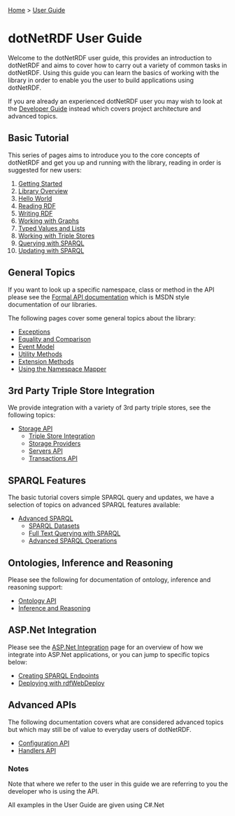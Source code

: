 [[Home]] > [[User Guide]]

= dotNetRDF User Guide =

Welcome to the dotNetRDF user guide, this provides an introduction to dotNetRDF and aims to cover how to carry out a variety of common tasks in dotNetRDF.  Using this guide you can learn the basics of working with the library in order to enable you the user to build applications using dotNetRDF.

If you are already an experienced dotNetRDF user you may wish to look at the [[Developer Guide]] instead which covers project architecture and advanced topics.

== Basic Tutorial ==

This series of pages aims to introduce you to the core concepts of dotNetRDF and get you up and running with the library, reading in order is suggested for new users:

# [[UserGuide/Getting Started|Getting Started]]
# [[UserGuide/Library Overview|Library Overview]]
# [[UserGuide/Hello World|Hello World]]
# [[UserGuide/Reading RDF|Reading RDF]]
# [[UserGuide/Writing RDF|Writing RDF]]
# [[UserGuide/Working with Graphs|Working with Graphs]]
# [[UserGuide/Typed Values and Lists|Typed Values and Lists]]
# [[UserGuide/Working with Triple Stores|Working with Triple Stores]]
# [[UserGuide/Querying with SPARQL|Querying with SPARQL]]
# [[UserGuide/Updating with SPARQL|Updating with SPARQL]]

== General Topics == 

If you want to look up a specific namespace, class or method in the API please see the [[http://www.dotnetrdf.org/api/|Formal API documentation]] which is MSDN style documentation of our libraries.

The following pages cover some general topics about the library:

* [[UserGuide/Exceptions|Exceptions]]
* [[UserGuide/Equality and Comparison|Equality and Comparison]]
* [[UserGuide/Event Model|Event Model]]
* [[UserGuide/Utility Methods|Utility Methods]]
* [[UserGuide/Extension Methods|Extension Methods]]
* [[UserGuide/Using the Namespace Mapper|Using the Namespace Mapper]]

== 3rd Party Triple Store Integration ==

We provide integration with a variety of 3rd party triple stores, see the following topics:

* [[UserGuide/Storage API|Storage API]]
** [[UserGuide/Triple Store Integration|Triple Store Integration]]
** [[UserGuide/Storage/Providers|Storage Providers]]
** [[UserGuide/Storage/Servers|Servers API]]
** [[UserGuide/Storage/Transactions|Transactions API]]

== SPARQL Features ==

The basic tutorial covers simple SPARQL query and updates, we have a selection of topics on advanced SPARQL features available:

* [[UserGuide/Advanced SPARQL|Advanced SPARQL]]
** [[UserGuide/SPARQL Datasets|SPARQL Datasets]]
** [[UserGuide/Full Text Querying with SPARQL|Full Text Querying with SPARQL]]
** [[UserGuide/Advanced SPARQL Operations|Advanced SPARQL Operations]]

== Ontologies, Inference and Reasoning ==

Please see the following for documentation of ontology, inference and reasoning support:

* [[UserGuide/Ontology API|Ontology API]]
* [[UserGuide/Inference and Reasoning|Inference and Reasoning]]

== ASP.Net Integration ==

Please see the [[UserGuide/ASP.Net Integration|ASP.Net Integration]] page for an overview of how we integrate into ASP.Net applications, or you can jump to specific topics below:

* [[UserGuide/ASP/Creating SPARQL Endpoints|Creating SPARQL Endpoints]]
* [[UserGuide/ASP/Deploying with rdfWebDeploy|Deploying with rdfWebDeploy]]

== Advanced APIs ==

The following documentation covers what are considered advanced topics but which may still be of value to everyday users of dotNetRDF.

* [[UserGuide/Configuration API|Configuration API]]
* [[UserGuide/Handlers API|Handlers API]]

=== Notes ===

Note that where we refer to the user in this guide we are referring to you the developer who is using the API.

All examples in the User Guide are given using C#.Net